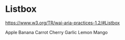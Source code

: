 

<Meta title="Components/Listbox" component={Listbox} decorators={[withKnobs]}/>

# Listbox

https://www.w3.org/TR/wai-aria-practices-1.2/#Listbox

<Preview>
    <Story name="Preview">
        <Listbox 
            onHome={action('onHome')} 
            onEnd={action('onEnd')} 
            onArrowDown={action('onArrowDown')} 
            onArrowUp={action('onArrowUp')}
            onEsc={action('onEsc')}
            onSelect={action('onSelect')}
        >
            <ListboxOption selected={true}>Apple</ListboxOption>
			<ListboxOption>Banana</ListboxOption>
			<ListboxOption>Carrot</ListboxOption>
			<ListboxOption>Cherry</ListboxOption>
			<ListboxOption>Garlic</ListboxOption>
			<ListboxOption>Lemon</ListboxOption>
			<ListboxOption>Mango</ListboxOption>
        </Listbox>
    </Story>
</Preview>